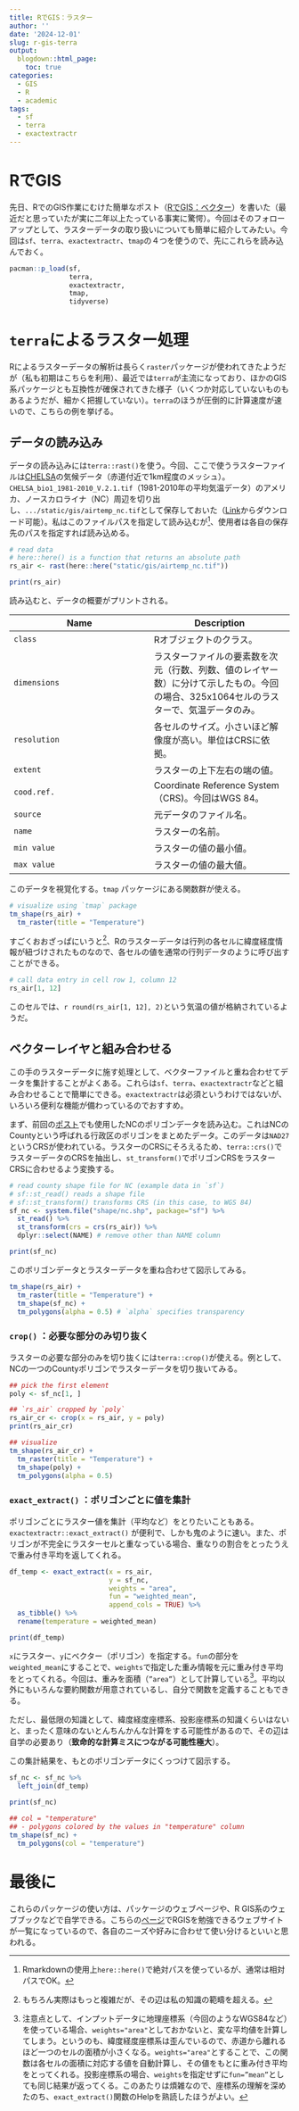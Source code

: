 ```yaml
---
title: RでGIS：ラスター
author: ''
date: '2024-12-01'
slug: r-gis-terra
output:
  blogdown::html_page:
    toc: true
categories:
  - GIS
  - R
  - academic
tags:
  - sf
  - terra
  - exactextractr
---
```


# RでGIS

先日、RでのGIS作業にむけた簡単なポスト（[RでGIS：ベクター](/2022/07/30/r-gis-sf/)）を書いた（最近だと思っていたが実に二年以上たっている事実に驚愕）。今回はそのフォローアップとして、ラスターデータの取り扱いについても簡単に紹介してみたい。今回は`sf`、`terra`、`exactextractr`、`tmap`の４つを使うので、先にこれらを読み込んでおく。

```r
pacman::p_load(sf, 
               terra, 
               exactextractr,
               tmap,
               tidyverse)
```

# `terra`によるラスター処理

Rによるラスターデータの解析は長らく`raster`パッケージが使われてきたようだが（私も初期はこちらを利用）、最近では`terra`が主流になっており、ほかのGIS系パッケージとも互換性が確保されてきた様子（いくつか対応していないものもあるようだが、細かく把握していない）。`terra`のほうが圧倒的に計算速度が速いので、こちらの例を挙げる。

## データの読み込み

データの読み込みには`terra::rast()`を使う。今回、ここで使うラスターファイルは[CHELSA](https://chelsa-climate.org/)の気候データ（赤道付近で1km程度のメッシュ）。`CHELSA_bio1_1981-2010_V.2.1.tif`（1981-2010年の平均気温データ）のアメリカ、ノースカロライナ（NC）周辺を切り出し、`.../static/gis/airtemp_nc.tif`として保存しておいた（[Link](https://github.com/aterui/ecological-stats/tree/main/static/gis/airtemp_nc.tif)からダウンロード可能）。私はこのファイルパスを指定して読み込むが[^1]、使用者は各自の保存先のパスを指定すれば読み込める。

[^1]: Rmarkdownの使用上`here::here()`で絶対パスを使っているが、通常は相対パスでOK。

```r
# read data
# here::here() is a function that returns an absolute path
rs_air <- rast(here::here("static/gis/airtemp_nc.tif"))

print(rs_air)
```

読み込むと、データの概要がプリントされる。

| Name | Description |
|----|----|
| `class` | Rオブジェクトのクラス。 |
| `dimensions` | ラスターファイルの要素数を次元（行数、列数、値のレイヤー数）に分けて示したもの。今回の場合、325x1064セルのラスターで、気温データのみ。 |
| `resolution` | 各セルのサイズ。小さいほど解像度が高い。単位はCRSに依拠。 |
| `extent` | ラスターの上下左右の端の値。 |
| `cood.ref.` | Coordinate Reference System （CRS)。今回はWGS 84。 |
| `source` | 元データのファイル名。 |
| `name` | ラスターの名前。 |
| `min value` | ラスターの値の最小値。 |
| `max value` | ラスターの値の最大値。 |

このデータを視覚化する。`tmap` パッケージにある関数群が使える。

```r
# visualize using `tmap` package
tm_shape(rs_air) +
  tm_raster(title = "Temperature")
```

すごくおおざっぱにいうと[^2]、Rのラスターデータは行列の各セルに緯度経度情報が紐づけされたものなので、各セルの値を通常の行列データのように呼び出すことができる。

[^2]: もちろん実際はもっと複雑だが、その辺は私の知識の範疇を超える。

```r
# call data entry in cell row 1, column 12
rs_air[1, 12]
```

このセルでは、`r round(rs_air[1, 12], 2)`という気温の値が格納されているようだ。

## ベクターレイヤと組み合わせる

この手のラスターデータに施す処理として、ベクターファイルと重ね合わせてデータを集計することがよくある。これらは`sf`、`terra`、`exactextractr`などと組み合わせることで簡単にできる。`exactextractr`は必須というわけではないが、いろいろ便利な機能が備わっているのでおすすめ。

まず、前回の[ポスト](/2022/07/30/r-gis-sf/)でも使用したNCのポリゴンデータを読み込む。これはNCのCountyという呼ばれる行政区のポリゴンをまとめたデータ。このデータは`NAD27` というCRSが使われている。ラスターのCRSにそろえるため、`terra::crs()`でラスターデータのCRSを抽出し、`st_transform()`でポリゴンCRSをラスターCRSに合わせるよう変換する。

```r
# read county shape file for NC (example data in `sf`)
# sf::st_read() reads a shape file
# sf::st_transform() transforms CRS (in this case, to WGS 84)
sf_nc <- system.file("shape/nc.shp", package="sf") %>% 
  st_read() %>% 
  st_transform(crs = crs(rs_air)) %>% 
  dplyr::select(NAME) # remove other than NAME column

print(sf_nc)
```

このポリゴンデータとラスターデータを重ね合わせて図示してみる。

```r
tm_shape(rs_air) +
  tm_raster(title = "Temperature") +
  tm_shape(sf_nc) +
  tm_polygons(alpha = 0.5) # `alpha` specifies transparency
```

### `crop()` ：必要な部分のみ切り抜く

ラスターの必要な部分のみを切り抜くには`terra::crop()`が使える。例として、NCの一つのCountyポリゴンでラスターデータを切り抜いてみる。

```r

## pick the first element
poly <- sf_nc[1, ]

## `rs_air` cropped by `poly`
rs_air_cr <- crop(x = rs_air, y = poly)
print(rs_air_cr)

## visualize
tm_shape(rs_air_cr) +
  tm_raster(title = "Temperature") +
  tm_shape(poly) +
  tm_polygons(alpha = 0.5)
```

### `exact_extract()` ：ポリゴンごとに値を集計

ポリゴンごとにラスター値を集計（平均など）をとりたいこともある。`exactextractr::exact_extract()` が便利で、しかも鬼のように速い。また、ポリゴンが不完全にラスターセルと重なっている場合、重なりの割合をとったうえで重み付き平均を返してくれる。

```r
df_temp <- exact_extract(x = rs_air,
                         y = sf_nc,
                         weights = "area",
                         fun = "weighted_mean",
                         append_cols = TRUE) %>% 
  as_tibble() %>% 
  rename(temperature = weighted_mean)

print(df_temp)
```

`x`にラスター、`y`にベクター（ポリゴン）を指定する。`fun`の部分を`weighted_mean`にすることで、`weights`で指定した重み情報を元に重み付き平均をとってくれる。今回は、重みを面積（`”area”`）として計算している[^3]。平均以外にもいろんな要約関数が用意されているし、自分で関数を定義することもできる。

[^3]: 注意点として、インプットデータに地理座標系（今回のようなWGS84など）を使っている場合、`weights="area"`としておかないと、変な平均値を計算してしまう。というのも、緯度経度座標系は歪んでいるので、赤道から離れるほど一つのセルの面積が小さくなる。`weights="area"`とすることで、この関数は各セルの面積に対応する値を自動計算し、その値をもとに重み付き平均をとってくれる。投影座標系の場合、`weights`を指定せずに`fun=”mean”`としても同じ結果が返ってくる。このあたりは煩雑なので、座標系の理解を深めたのち、`exact_extract()`関数のHelpを熟読したほうがよい。

ただし、最低限の知識として、緯度経度座標系、投影座標系の知識くらいはないと、まったく意味のないとんちんかんな計算をする可能性があるので、その辺は自学の必要あり（**致命的な計算ミスにつながる可能性極大**）。

この集計結果を、もとのポリゴンデータにくっつけて図示する。

```r
sf_nc <- sf_nc %>% 
  left_join(df_temp)

print(sf_nc)

## col = "temperature"
## - polygons colored by the values in "temperature" column
tm_shape(sf_nc) +
  tm_polygons(col = "temperature")
```

# 最後に

これらのパッケージの使い方は、パッケージのウェブページや、R GIS系のウェブブックなどで自学できる。こちらの[ページ](https://tmieno2.github.io/R-as-GIS-for-Economists/preface.html)でRGISを勉強できるウェブサイトが一覧になっているので、各自のニーズや好みに合わせて使い分けるといいと思われる。
